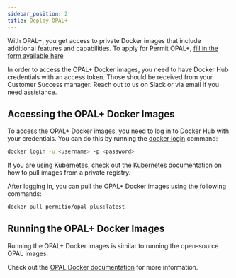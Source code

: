 ```yaml
---
sidebar_position: 2
title: Deploy OPAL+
---
```


With OPAL+, you get access to private Docker images that include additional features and capabilities.
To apply for Permit OPAL+, [fill in the form available here](https://hello.permit.io/opal-plus)

In order to access the OPAL+ Docker images, you need to have Docker Hub credentials with an access token.
Those should be received from your Customer Success manager.
Reach out to us on Slack or via email if you need assistance.

[//]: # (TODO - add link to Slack and email address)

## Accessing the OPAL+ Docker Images

To access the OPAL+ Docker images, you need to log in to Docker Hub with your credentials.
You can do this by running the [docker login](https://docs.docker.com/reference/cli/docker/login/) command:

```bash
docker login -u <username> -p <password>
```

If you are using Kubernetes, check out the [Kubernetes documentation](https://kubernetes.io/docs/tasks/configure-pod-container/pull-image-private-registry/) on how to pull images from a private registry.

After logging in, you can pull the OPAL+ Docker images using the following commands:

```bash
docker pull permitio/opal-plus:latest
```

## Running the OPAL+ Docker Images

Running the OPAL+ Docker images is similar to running the open-source OPAL images.

Check out the [OPAL Docker documentation](/getting-started/running-opal/run-docker-containers) for more information.


